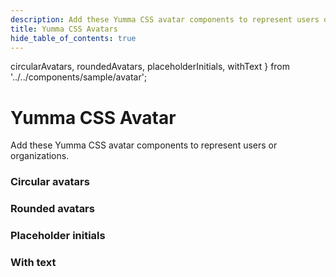 ```yaml
---
description: Add these Yumma CSS avatar components to represent users or organizations.
title: Yumma CSS Avatars
hide_table_of_contents: true
---
```


  circularAvatars,
  roundedAvatars,
  placeholderInitials,
  withText
} from '../../components/sample/avatar';

# Yumma CSS Avatar

Add these Yumma CSS avatar components to represent users or organizations.

### Circular avatars

<Preview
  data = {circularAvatars}
  useCenter
  usePadding
  useTabs
  useVersion='release'
/>

### Rounded avatars

<Preview
  data = {roundedAvatars}
  useCenter
  usePadding
  useTabs
  useVersion='release'
/>

### Placeholder initials

<Preview
  data = {placeholderInitials}
  useCenter
  usePadding
  useTabs
  useVersion='release'
/>

### With text

<Preview
  data = {withText}
  useCenter
  usePadding
  useTabs
  useVersion='release'
/>
